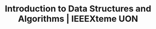 ---
title: Introduction to Data Structures and Algorithms | IEEEXteme UON
description: Data Structures and Algorithms
---